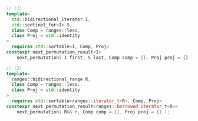 ```cpp
// (1)
template<
  std::bidirectional_iterator I,
  std::sentinel_for<I> S,
  class Comp = ranges::less,
  class Proj = std::identity
>
  requires std::sortable<I, Comp, Proj>
constexpr next_permutation_result<I>
    next_permutation( I first, S last, Comp comp = {}, Proj proj = {} );

// (2)
template<
  ranges::bidirectional_range R,
  class Comp = ranges::less,
  class Proj = std::identity
>
  requires std::sortable<ranges::iterator_t<R>, Comp, Proj>
constexpr next_permutation_result<ranges::borrowed_iterator_t<R>>
    next_permutation( R&& r, Comp comp = {}, Proj proj = {} );
```
